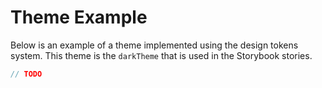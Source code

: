 
<Meta title="Docs/Theme/Example" />

# Theme Example

Below is an example of a theme implemented using the design
tokens system. This theme is the `darkTheme` that is
used in the Storybook stories.

```ts
// TODO
```
